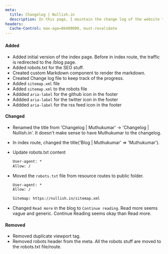 ```yaml
---
meta:
  title: Changelog | Nullish.in
  description: In this page, I maintain the change log of the website to keep track of the progress and for others to see the progress of my site
headers:
  Cache-Control: max-age=86400000, must-revalidate
---
```



### <Date date="2021-12-21" className="text-md md:text-xl" />

#### Added

- Added initial version of the index page. Before in index route, the traffic is redirected to the /blog page.
- Added robots.txt for the SEO stuff.
- Created custom Markdown component to render the markdown.
- Created Change log file to keep track of the progress.
- Added `sitemap.xml` file
- Added `sitemap.xml` to the robots file
- Addded `aria-label` for the github icon in the footer
- Addded `aria-label` for the twitter icon in the footer
- Addded `aria-label` for the rss feed icon in the footer

#### Changed

- Renamed the title from 'Changelog | Muthukumar' -> 'Changelog | Nullish.in'. It doesn't make sense to have Muthukumar to the changelog.
- In index route, changed the title('Blog | Muthukumar' => 'Muthukumar').
- Update robots.txt content
  ```txt
  User-agent: *
  Allow: /
  ```
- Moved the `robots.txt` file from resource routes to public folder.

  ```txt
  User-agent: *
  Allow: /

  Sitemap: https://nullish.in/sitemap.xml
  ```

- Changed `Read more` in the blog to `Continue reading`. Read more seems vague and generic. Continue Reading seems okay than Read more.

#### Removed

- Removed duplicate viewport tag.
- Removed robots header from the meta. All the robots stuff are moved to the robots.txt file/route.

```

```
